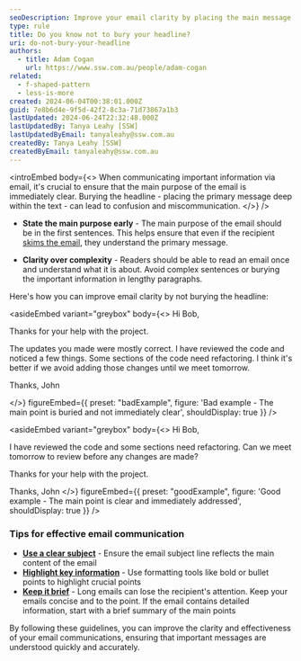```yaml
---
seoDescription: Improve your email clarity by placing the main message upfront—avoid burying the headline for clearer communication and faster understanding.
type: rule
title: Do you know not to bury your headline?
uri: do-not-bury-your-headline
authors:
  - title: Adam Cogan
    url: https://www.ssw.com.au/people/adam-cogan
related:
  - f-shaped-pattern
  - less-is-more
created: 2024-06-04T00:38:01.000Z
guid: 7e8b6d4e-9f5d-42f2-8c3a-71d73867a1b3
lastUpdated: 2024-06-24T22:32:48.000Z
lastUpdatedBy: Tanya Leahy [SSW]
lastUpdatedByEmail: tanyaleahy@ssw.com.au
createdBy: Tanya Leahy [SSW]
createdByEmail: tanyaleahy@ssw.com.au
---
```


<introEmbed
  body={<>
When communicating important information via email, it's crucial to ensure that the main purpose of the email is immediately clear. Burying the headline - placing the primary message deep within the text - can lead to confusion and miscommunication.
  </>}
/>
* **State the main purpose early** - The main purpose of the email should be in the first sentences. This helps ensure that even if the recipient [skims the email](/f-shaped-pattern), they understand the primary message.

* **Clarity over complexity** - Readers should be able to read an email once and understand what it is about. Avoid complex sentences or burying the important information in lengthy paragraphs.

Here's how you can improve email clarity by not burying the headline:

<asideEmbed
  variant="greybox"
  body={<>
    Hi Bob,

Thanks for your help with the project.

The updates you made were mostly correct. I have reviewed the code and noticed a few things. Some sections of the code need refactoring. I think it's better if we avoid adding those changes until we meet tomorrow.

Thanks,
John

  </>}
  figureEmbed={{
    preset: "badExample",
    figure: 'Bad example - The main point is buried and not immediately clear',
    shouldDisplay: true
  }}
/>

<asideEmbed
  variant="greybox"
  body={<>
    Hi Bob,

I have reviewed the code and some sections need refactoring. Can we meet tomorrow to review before any changes are made?

Thanks for your help with the project.

Thanks,
John
  </>}
  figureEmbed={{
    preset: "goodExample",
    figure: 'Good example - The main point is clear and immediately addressed',
    shouldDisplay: true
  }}
/>

### Tips for effective email communication

* **[Use a clear subject](/good-email-subject)** - Ensure the email subject line reflects the main content of the email
* **[Highlight key information](/distinguish-keywords-from-content)** - Use formatting tools like bold or bullet points to highlight crucial points
* **[Keep it brief](/concise-writing)** - Long emails can lose the recipient's attention. Keep your emails concise and to the point. If the email contains detailed information, start with a brief summary of the main points

By following these guidelines, you can improve the clarity and effectiveness of your email communications, ensuring that important messages are understood quickly and accurately.
